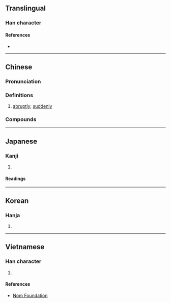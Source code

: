 {{character info/new}}
==Translingual==

===Han character===
{{Han char|rn=94|rad=犬|as=08|sn=11|four=40248|canj=KHYOJ|ids=⿰犭卒}}

====References====
* {{Han ref|kx=0714.020|dkj=20500|dj=1126.010|hdz=21354.100|uh=731D|ud=29469|bh=D660|bd=54880}}

----

==Chinese==
{{zh-forms|alt=卒}}

===Pronunciation===
{{zh-pron
|m=cù
|c=cyut3
|mc=y
|oc=y
|ma=
|cat=adv
}}

===Definitions===
{{zh-hanzi}}

# [[abruptly]]; [[suddenly]]
#: {{zh-x|猝死|sudden death}}

===Compounds===
{{zh-der|匆猝|倉猝|猝然|猝嗟|猝發|猝死|猝地|猝不及防}}

----

==Japanese==

===Kanji===
{{ja-kanji|grade=|rs=犬08}}

# {{defn|lang=ja|sort=犬08}}

====Readings====
{{ja-readings
|goon=そち
|kanon=そつ
|kun=にわか-
|nanori=}}

----

==Korean==

===Hanja===
{{ko-hanja|hangeul=졸|eumhun=|rv=jol|mr=chol|y=col}}

# {{defn|lang=ko|sort=犬08}}

----

==Vietnamese==

===Han character===
{{vi-readings|rs=犬08|hanviet=[[vuốt]], [[tót]], [[thốt]], [[thút]]}}

# {{defn|lang=vi|sort=犬08}}

====References====
* [http://nomfoundation.org/common/nom_details.php?codepoint=731d Nom Foundation]